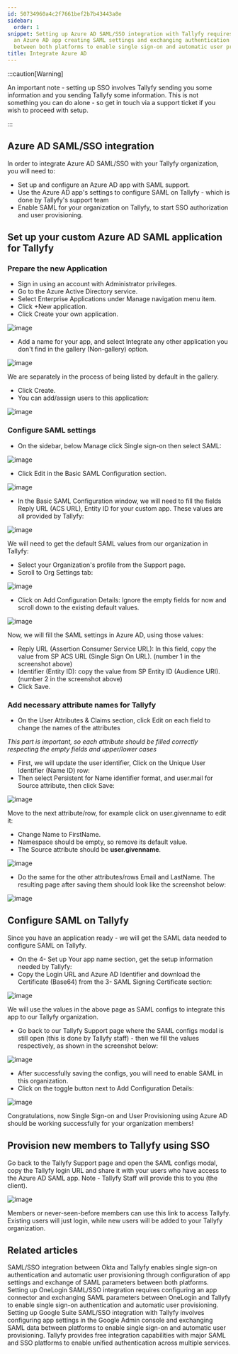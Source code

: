 ```yaml
---
id: 50734960a4c2f7661bef2b7b43443a8e
sidebar:
  order: 1
snippet: Setting up Azure AD SAML/SSO integration with Tallyfy requires configuring
  an Azure AD app creating SAML settings and exchanging authentication parameters
  between both platforms to enable single sign-on and automatic user provisioning.
title: Integrate Azure AD
---
```


:::caution[Warning]

An important note - setting up SSO involves Tallyfy sending you some information and you sending Tallyfy some information. This is not something you can do alone - so get in touch via a support ticket if you wish to proceed with setup.

:::

## Azure AD SAML/SSO integration

In order to integrate Azure AD SAML/SSO with your Tallyfy organization, you will need to:

- Set up and configure an Azure AD app with SAML support.
- Use the Azure AD app's settings to configure SAML on Tallyfy - which is done by Tallyfy's support team
- Enable SAML for your organization on Tallyfy, to start SSO authorization and user provisioning.

## Set up your custom Azure AD SAML application for Tallyfy

### Prepare the new Application

- Sign in using an account with Administrator privileges.
- Go to the Azure Active Directory service.
- Select Enterprise Applications under Manage navigation menu item.
- Click +New application.
- Click Create your own application.

![image](https://screenshots.tallyfy.com/azuresso-1.png)

- Add a name for your app, and select Integrate any other application you don't find in the gallery (Non-gallery) option.

![image](https://screenshots.tallyfy.com/azuresso-2.png)

We are separately in the process of being listed by default in the gallery.

- Click Create.
- You can add/assign users to this application:

![image](https://screenshots.tallyfy.com/azuresso-3.png)

### Configure SAML settings

- On the sidebar, below Manage click Single sign-on then select SAML:

![image](https://screenshots.tallyfy.com/azuresso-4.png)

- Click Edit in the Basic SAML Configuration section.

![image](https://screenshots.tallyfy.com/azuresso-5.png)

- In the Basic SAML Configuration window, we will need to fill the fields Reply URL (ACS URL), Entity ID for your custom app. These values are all provided by Tallyfy:

![image](https://screenshots.tallyfy.com/azuresso-6.png)

We will need to get the default SAML values from our organization in Tallyfy:

- Select your Organization's profile from the Support page.
- Scroll to Org Settings tab:

![image](https://screenshots.tallyfy.com/azuresso-7.png)

- Click on Add Configuration Details: Ignore the empty fields for now and scroll down to the existing default values.

![image](https://screenshots.tallyfy.com/azuresso-8.png)

Now, we will fill the SAML settings in Azure AD, using those values:

- Reply URL (Assertion Consumer Service URL): In this field, copy the value from SP ACS URL (Single Sign On URL). (number 1 in the screenshot above)
- Identifier (Entity ID): copy the value from SP Entity ID (Audience URI). (number 2 in the screenshot above)
- Click Save.

### Add necessary attribute names for Tallyfy

- On the User Attributes & Claims section, click Edit on each field to change the names of the attributes

_This part is important, so each attribute should be filled correctly respecting the empty fields and upper/lower cases_

- First, we will update the user identifier, Click on the Unique User Identifier (Name ID) row:
- Then select Persistent for Name identifier format, and user.mail for Source attribute, then click Save:

![image](https://screenshots.tallyfy.com/azuresso-9.png)

Move to the next attribute/row, for example click on user.givenname to edit it:

- Change Name to FirstName.
- Namespace should be empty, so remove its default value.
- The Source attribute should be **user.givenname**.

![image](https://screenshots.tallyfy.com/azuresso-10.png)

- Do the same for the other attributes/rows Email and LastName. The resulting page after saving them should look like the screenshot below:

![image](https://screenshots.tallyfy.com/azuresso-11.png)

## Configure SAML on Tallyfy

Since you have an application ready - we will get the SAML data needed to configure SAML on Tallyfy.

- On the 4- Set up Your app name section, get the setup information needed by Tallyfy:
- Copy the Login URL and Azure AD Identifier and download the Certificate (Base64) from the 3- SAML Signing Certificate section:

![image](https://screenshots.tallyfy.com/azuresso-12.png)

We will use the values in the above page as SAML configs to integrate this app to our Tallyfy organization.

- Go back to our Tallyfy Support page where the SAML configs modal is still open (this is done by Tallyfy staff) - then we fill the values respectively, as shown in the screenshot below:

![image](https://screenshots.tallyfy.com/azuresso-13.png)

- After successfully saving the configs, you will need to enable SAML in this organization.
- Click on the toggle button next to Add Configuration Details:

![image](https://screenshots.tallyfy.com/azuresso-14.png)

Congratulations, now Single Sign-on and User Provisioning using Azure AD should be working successfully for your organization members!

## Provision new members to Tallyfy using SSO

Go back to the Tallyfy Support page and open the SAML configs modal, copy the Tallyfy login URL and share it with your users who have access to the Azure AD SAML app. Note - Tallyfy Staff will provide this to you (the client).

![image](https://screenshots.tallyfy.com/azuresso-15.png)

Members or never-seen-before members can use this link to access Tallyfy. Existing users will just login, while new users will be added to your Tallyfy organization.


## Related articles
<CardGrid>
<LinkTitleCard header="<b>Authentication > Integrate Okta</b>" href="/products/pro/integrations/authentication/how-to-integrate-okta-samlsso-with-tallyfy/" > SAML/SSO integration between Okta and Tallyfy enables single sign-on authentication and automatic user provisioning through configuration of app settings and exchange of SAML parameters between both platforms. </LinkTitleCard>
<LinkTitleCard header="<b>Authentication > Integrate OneLogin</b>" href="/products/pro/integrations/authentication/how-to-integrate-onelogin-samlsso-with-tallyfy/" > Setting up OneLogin SAML/SSO integration requires configuring an app connector and exchanging SAML parameters between OneLogin and Tallyfy to enable single sign-on authentication and automatic user provisioning. </LinkTitleCard>
<LinkTitleCard header="<b>Authentication > Integrate Google Suite</b>" href="/products/pro/integrations/authentication/how-to-integrate-google-suite-samlsso-with-tallyfy/" > Setting up Google Suite SAML/SSO integration with Tallyfy involves configuring app settings in the Google Admin console and exchanging SAML data between platforms to enable single sign-on and automatic user provisioning. </LinkTitleCard>
<LinkTitleCard header="<b>Integrations > Authentication and SSO</b>" href="/products/pro/integrations/authentication/" > Tallyfy provides free integration capabilities with major SAML and SSO platforms to enable unified authentication across multiple services. </LinkTitleCard>
</CardGrid>